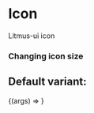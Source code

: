 
<Meta title="Core/Icon" component={Icon} />

# Icon

Litmus-ui icon

### Changing icon size

## Default variant:

<Canvas>
  <Story name="default" args={{ name: "check" }}>
    {(args) => <Icon {...args} />}
  </Story>
</Canvas>

<ArgsTable of={Icon} />
